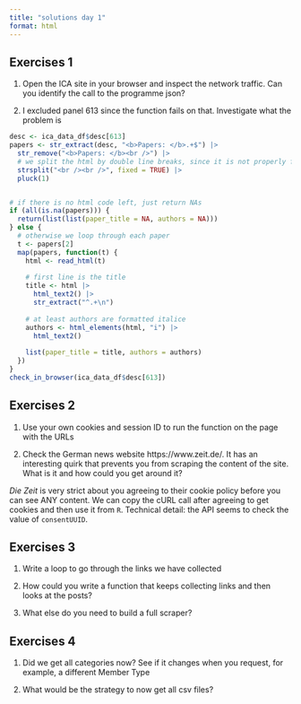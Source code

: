```yaml
---
title: "solutions day 1"
format: html
---
```


## Exercises 1

1. Open the ICA site in your browser and inspect the network traffic. Can you identify the call to the programme json?

2. I excluded panel 613 since the function fails on that. Investigate what the problem is

```r
desc <- ica_data_df$desc[613]
papers <- str_extract(desc, "<b>Papers: </b>.+$") |> 
  str_remove("<b>Papers: </b><br />") |> 
  # we split the html by double line breaks, since it is not properly formatted as paragraphs
  strsplit("<br /><br />", fixed = TRUE) |> 
  pluck(1)


# if there is no html code left, just return NAs
if (all(is.na(papers))) {
  return(list(list(paper_title = NA, authors = NA)))
} else {
  # otherwise we loop through each paper
  t <- papers[2]
  map(papers, function(t) {
    html <- read_html(t)
    
    # first line is the title
    title <- html |> 
      html_text2() |> 
      str_extract("^.+\n")
    
    # at least authors are formatted italice
    authors <- html_elements(html, "i") |> 
      html_text2()
    
    list(paper_title = title, authors = authors)
  })
}
check_in_browser(ica_data_df$desc[613])
```


## Exercises 2

1. Use your own cookies and session ID to run the function on the page with the URLs

2. Check the German news website https://www.zeit.de/. It has an interesting quirk that prevents you from scraping the content of the site. What is it and how could you get around it?

*Die Zeit* is very strict about you agreeing to their cookie policy before you can see ANY content.
We can copy the cURL call after agreeing to get cookies and then use it from `R`.
Technical detail: the API seems to check the value of `consentUUID`.

## Exercises 3

1. Write a loop to go through the links we have collected

2. How could you write a function that keeps collecting links and then looks at the posts?

3. What else do you need to build a full scraper?

## Exercises 4

1. Did we get all categories now? See if it changes when you request, for example, a different Member Type

2. What would be the strategy to now get all csv files?
